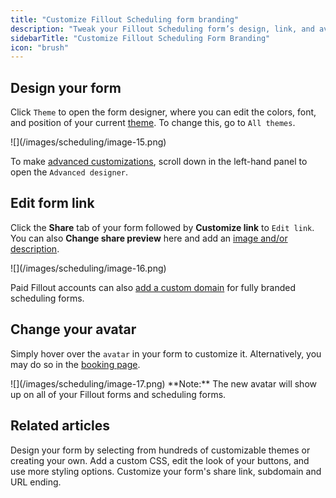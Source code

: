 ```yaml
---
title: "Customize Fillout Scheduling form branding"
description: "Tweak your Fillout Scheduling form’s design, link, and avatar."
sidebarTitle: "Customize Fillout Scheduling Form Branding"
icon: "brush"
---
```


## Design your form

Click `Theme` to open the form designer, where you can edit the colors, font, and position of your current [theme](/themes). To change this, go to `All themes`.

<Frame>
  ![](/images/scheduling/image-15.png)
</Frame>

To make [advanced customizations](/advanced-designer), scroll down in the left-hand panel to open the `Advanced designer`.

## Edit form link

Click the **Share** tab of your form followed by **Customize link** to `Edit link`. You can also **Change share preview** here and add an [image and/or description](/custom-link).

<Frame style={{ width: '528px' , height: '320px' }}>
  ![](/images/scheduling/image-16.png)
</Frame>

Paid Fillout accounts can also [add a custom domain](/custom-domains) for fully branded scheduling forms.

## Change your avatar

Simply hover over the `avatar` in your form to customize it. Alternatively, you may do so in the [booking page](/how-to-create-scheduling-form#1590ee47667b80718a29f72c05c84a8d).

<Frame style={{ width: '288px' , height: '81px' }}>
  ![](/images/scheduling/image-17.png)
</Frame>

<Note>
  **Note:** The new avatar will show up on all of your Fillout forms and scheduling forms.
</Note>

## Related articles

<CardGroup cols={3}>
  <Card title="Themes" icon="palette" iconType="regular" color="#FFC738" href="/themes">
    Design your form by selecting from hundreds of customizable themes or creating your own.
  </Card>
  <Card title="Advanced designer" icon="paintbrush-pencil" iconType="regular" color="#FFC738" href="/advanced-designer">
    Add a custom CSS, edit the look of your buttons, and use more styling options.
  </Card>
  <Card title="Custom form links and share preview" icon="message-image" iconType="regular" color="#FFC738" href="/custom-link">
    Customize your form's share link, subdomain and URL ending.
  </Card>
</CardGroup>
